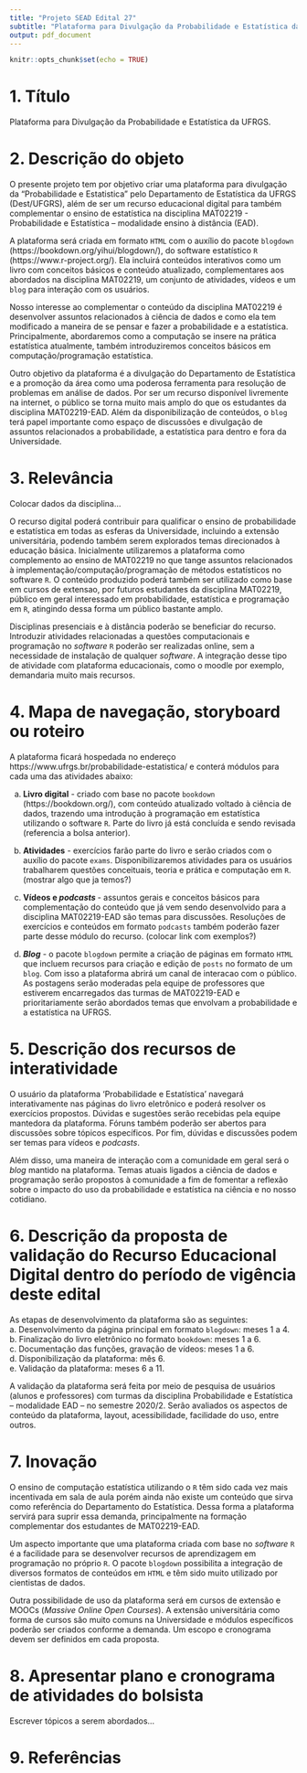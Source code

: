 ```yaml
---
title: "Projeto SEAD Edital 27"
subtitle: "Plataforma para Divulgação da Probabilidade e Estatística da UFRGS"
output: pdf_document
---
```


```r
knitr::opts_chunk$set(echo = TRUE)
```

# 1. Título
Plataforma para Divulgação da Probabilidade e Estatística da UFRGS.


# 2. Descrição do objeto
O presente projeto tem por objetivo criar uma plataforma para divulgação da 
"Probabilidade e Estatistica" pelo Departamento de Estatística da UFRGS 
(Dest/UFGRS), além de ser um recurso educacional digital para também 
complementar o ensino de estatística na disciplina MAT02219 - Probabilidade 
e Estatística – modalidade ensino à distância (EAD).

A plataforma será criada em formato `HTML` com o auxílio do pacote `blogdown` 
(https://bookdown.org/yihui/blogdown/), do software estatístico `R` 
(https://www.r-project.org/). Ela incluirá conteúdos interativos como um livro 
com conceitos básicos e conteúdo atualizado, complementares aos abordados na 
disciplina MAT02219, um conjunto de atividades, vídeos e um `blog` para 
interação com os usuários. 

Nosso interesse ao complementar o conteúdo da disciplina MAT02219 é desenvolver 
assuntos relacionados à ciência de dados e como ela tem modificado a maneira de 
se pensar e fazer a probabilidade e a estatística. Principalmente, abordaremos 
como a computação se insere na prática estatística atualmente, também 
introduziremos conceitos básicos em computação/programação estatística.

Outro objetivo da plataforma é a divulgação do Departamento de Estatística e a 
promoção da área como uma poderosa ferramenta para resolução de problemas em 
análise de dados. Por ser um recurso disponível livremente na internet, o 
público se torna muito mais amplo do que os estudantes da disciplina MAT02219-EAD.
Além da disponibilização de conteúdos, o `blog` terá papel importante como 
espaço de discussões e divulgação de assuntos relacionados a probabilidade, a 
estatística para dentro e fora da Universidade.


# 3. Relevância
Colocar dados da disciplina...

O recurso digital poderá contribuir para qualificar o ensino de probabilidade e 
estatística em todas as esferas da Universidade, incluindo a extensão 
universitária, podendo também serem explorados temas direcionados à educação 
básica. Inicialmente utilizaremos a plataforma como complemento ao ensino de 
MAT02219 no que tange assuntos relacionados à implementação/computação/programação 
de métodos estatísticos no software `R`. O conteúdo produzido poderá também ser 
utilizado como base em cursos de extensao, por futuros estudantes da disciplina 
MAT02219, público em geral interessado em probabilidade, estatística e 
programação em `R`, atingindo dessa forma um público bastante amplo.

Disciplinas presenciais e à distância poderão se beneficiar do recurso. 
Introduzir atividades relacionadas a questões computacionais e programação 
no *software* `R` poderão ser realizadas online, sem a necessidade de instalação 
de qualquer *software*. A integração desse tipo de atividade com plataforma 
educacionais, como o moodle por exemplo, demandaria muito mais recursos.



# 4. Mapa de navegação, storyboard ou roteiro
A plataforma ficará hospedada no endereço https://www.ufrgs.br/probabilidade-estatistica/ 
e conterá módulos para cada uma das atividades abaixo:

a. **Livro digital** - criado com base no pacote `bookdown` (https://bookdown.org/), 
com conteúdo atualizado voltado à ciência de dados, trazendo uma introdução à 
programação em estatística utilizando o software `R`. Parte do livro já está 
concluída e sendo revisada (referencia a bolsa anterior).

b. **Atividades** - exercícios farão parte do livro e serão criados com o auxílio 
do pacote `exams`. Disponibilizaremos atividades para os usuários trabalharem questões 
conceituais, teoria e prática e computação em `R`. (mostrar algo que ja temos?)

c. **Vídeos e *podcasts* ** - assuntos gerais e conceitos básicos para 
complementação do conteúdo que já vem sendo desenvolvido para a disciplina 
MAT02219-EAD são temas para discussões. Resoluções de exercícios e conteúdos 
em formato `podcasts` também poderão fazer parte desse módulo do recurso. 
(colocar link com exemplos?)

d. ***Blog*** - o pacote `blogdown` permite a criação de páginas em formato 
`HTML` que incluem recursos para criação e edição de `posts` no formato de 
um `blog`. Com isso a plataforma abrirá um canal de interacao com o público. 
As postagens serão moderadas pela equipe de professores que estiverem 
encarregados das turmas de MAT02219-EAD e prioritariamente serão abordados 
temas que envolvam a probabilidade e a estatística na UFRGS.



# 5. Descrição dos recursos de interatividade
O usuário da plataforma 'Probabilidade e Estatística' navegará interativamente 
nas páginas do livro eletrônico e poderá resolver os exercícios propostos. 
Dúvidas e sugestões serão recebidas pela equipe mantedora da plataforma. Fóruns 
também poderão ser abertos para discussões sobre tópicos específicos. Por fim, 
dúvidas e discussões podem ser temas para vídeos e *podcasts*.

Além disso, uma maneira de interação com a comunidade em geral será o *blog* 
mantido na plataforma. Temas atuais ligados a ciência de dados e programação 
serão propostos à comunidade a fim de fomentar a reflexão sobre o impacto do 
uso da probabilidade e estatística na ciência e no nosso cotidiano.


# 6. Descrição da proposta de validação do Recurso Educacional Digital dentro do período de vigência deste edital
As etapas de desenvolvimento da plataforma são as seguintes:  
a. Desenvolvimento da página principal em formato `blogdown`: meses 1 a 4.  
b. Finalização do livro eletrônico no formato `bookdown`: meses 1 a 6.  
c. Documentação das funções, gravação de vídeos: meses 1 a 6.  
d. Disponibilização da plataforma: mês 6.  
e. Validação da plataforma: meses 6 a 11.

A validação da plataforma será feita por meio de pesquisa de usuários (alunos e professores) com turmas da disciplina Probabilidade e Estatística – modalidade EAD – no semestre 2020/2. Serão avaliados os aspectos de conteúdo da plataforma, layout, acessibilidade, facilidade do uso, entre outros. 


# 7. Inovação
O ensino de computação estatística utilizando o `R` têm sido cada vez mais 
incentivada em sala de aula porém ainda não existe um conteúdo que sirva como 
referência do Departamento do Estatística. Dessa forma a plataforma servirá 
para suprir essa demanda, principalmente na formação complementar dos estudantes 
de MAT02219-EAD.

Um aspecto importante que uma plataforma criada com base no *software* `R` é a 
facilidade para se desenvolver recursos de aprendizagem em programação no próprio 
`R`. O pacote `blogdown` possibilita a integração de diversos formatos de 
conteúdos em `HTML` e têm sido muito utilizado por cientistas de dados. 

Outra possibilidade de uso da plataforma será em cursos de extensão e MOOCs 
(*Massive Online Open Courses*). A extensão universitária como forma de cursos 
são muito comuns na Universidade e módulos específicos poderão ser criados 
conforme a demanda. Um escopo e cronograma devem ser definidos em cada 
proposta.



# 8. Apresentar plano e cronograma de atividades do bolsista 
Escrever tópicos a serem abordados...  


# 9. Referências




